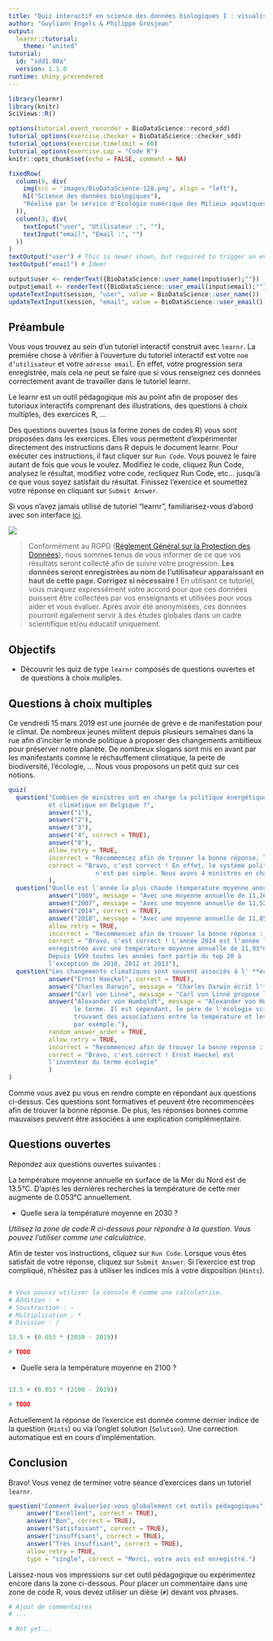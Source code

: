 ```yaml
---
title: "Quiz interactif en science des données biologiques I : visualisation et inférence"
author: "Guyliann Engels & Philippe Grosjean"
output:
  learnr::tutorial:
    theme: "united"
tutorial:
  id: "sdd1.00a"
  version: 1.1.0
runtime: shiny_prerendered
---
```


```r
library(learnr)
library(knitr)
SciViews::R()

options(tutorial.event_recorder = BioDataScience::record_sdd)
tutorial_options(exercise.checker = BioDataScience::checker_sdd)
tutorial_options(exercise.timelimit = 60)
tutorial_options(exercise.cap = "Code R")
knitr::opts_chunk$set(echo = FALSE, comment = NA)

```

```r
fixedRow(
  column(9, div(
    img(src = 'images/BioDataScience-128.png', align = "left"),
    h1("Science des données biologiques"),
    "Réalisé par le service d'Écologie numérique des Milieux aquatiques, Université de Mons (Belgique)"
  )),
  column(3, div(
    textInput("user", "Utilisateur :", ""),
    textInput("email", "Email :", "")
  ))
)
textOutput("user") # This is newer shown, but required to trigger an event!
textOutput("email") # Idem!
```

```r
output$user <- renderText({BioDataScience::user_name(input$user);""})
output$email <- renderText({BioDataScience::user_email(input$email);""})
updateTextInput(session, "user", value = BioDataScience::user_name())
updateTextInput(session, "email", value = BioDataScience::user_email())
```

## Préambule

Vous vous trouvez au sein d'un tutoriel interactif construit avec `learnr`. La première chose à vérifier à l’ouverture du tutoriel interactif est votre `nom d’utilisateur` et votre `adresse email`. En effet, votre progression sera enregistrée, mais cela ne peut se faire que si vous renseignez ces données correctement avant de travailler dans le tutoriel learnr.

Le learnr est un outil pédagogique mis au point afin de proposer des tutoriaux interactifs comprenant des illustrations, des questions à choix multiples, des exercices R, … 

Des questions ouvertes (sous la forme zones de codes R) vous sont proposées dans les exercices. Elles vous permettent d’expérimenter directement des instructions dans R depuis le document learnr. Pour exécuter ces instructions, il faut cliquer sur `Run Code`. Vous pouvez le faire autant de fois que vous le voulez. Modifiez le code, cliquez Run Code, analysez le résultat, modifiez votre code, recliquez Run Code, etc… jusqu’à ce que vous soyez satisfait du résultat. Finissez l’exercice et soumettez votre réponse en cliquant sur `Submit Answer`. 

Si vous n'avez jamais utilisé de tutoriel "learnr", familiarisez-vous d'abord avec son interface [ici](http://biodatascience-course.sciviews.org/sdd-umons/learnr.html).

![](images/attention.jpg)

> Conformément au RGPD ([Règlement Général sur la Protection des Données](https://ec.europa.eu/info/law/law-topic/data-protection/reform/rules-business-and-organisations/principles-gdpr_fr)), nous sommes tenus de vous informer de ce que vos résultats seront collecté afin de suivre votre progression. **Les données seront enregistrées au nom de l'utilisateur apparaissant en haut de cette page. Corrigez si nécessaire !** En utilisant ce tutoriel, vous marquez expressément votre accord pour que ces données puissent être collectées par vos enseignants et utilisées pour vous aider et vous évaluer. Après avoir été anonymisées, ces données pourront également servir à des études globales dans un cadre scientifique et/ou éducatif uniquement.

## Objectifs

- Découvrir les quiz de type `learnr` composés de questions ouvertes et de questions à choix muliples.

## Questions à choix multiples

Ce vendredi 15 mars 2019 est une journée de grève e de manifestation pour le climat. De nombreux jeunes militent depuis plusieurs semaines dans la rue afin d'inciter le monde politique à proposer des changements ambitieux pour préserver notre planète. De nombreux slogans sont mis en avant par les manifestants comme le réchauffement climatique, la perte de biodiversité, l'écologie, ... Nous vous proposons un petit quiz sur ces notions.

```r
quiz(
  question("Combien de ministres ont en charge la politique énergétique 
           et climatique en Belgique ?",
           answer("1"),
           answer("2"),
           answer("3"),
           answer("4", correct = TRUE),
           answer("8"),
           allow_retry = TRUE,
           incorrect = "Recommencez afin de trouver la bonne réponse, le système politique belge n'est pas simple.",
           correct = "Bravo, c'est correct ! En effet, le système politique belge
                        n'est pas simple. Nous avons 4 ministres en charge de la politique environnementale en Belgique: Marie-Christine Marghem (ministre fédérale), Céline Fremault (ministre à la région Bruxelloise), Koen Van den Heuvel (ministre à la région flamande) et Paul Furlan (ministre à la région wallonne)."
           ),
  question("Quelle est l'année la plus chaude (température moyenne annuelle à Uccle) en Belgique entre 1833 et 2018 ?",
           answer("1989", message = "Avec une moyenne annuelle de 11,26°C, l'année 1989 se place à la 8e position"),
           answer("2007", message = "Avec une moyenne annuelle de 11,52°C, l'année 2007 se place à la 4e position"),
           answer("2014", correct = TRUE),
           answer("2018", message = "Avec une moyenne annuelle de 11,85°C, l'année 2018 se place à la 2e position"),
           allow_retry = TRUE,
           incorrect = "Recommencez afin de trouver la bonne réponse : ",
           correct = "Bravo, c'est correct ! L'année 2014 est l'année la plus chaude
           enregistrée avec une température moyenne annuelle de 11,93°C. 
           Depuis 1999 toutes les années font partie du top 20 à 
           l'exception de 2010, 2012 et 2013"),
  question("Les changements climatiques sont souvent associés à l' **écologie**. Quel célèbre scientifique invente le terme écologie ?",
           answer("Ernst Haeckel", correct = TRUE),
           answer("Charles Darwin", message = "Charles Darwin écrit l'**Origine des espèces** qui établit les premiers pas de la théorie de l'évolution."),
           answer("Carl von Linné", message = "Carl von Linné propose le système de classification des espèces."),
           answer("Alexander von Humboldt", message = "Alexander von Humboldt n'a pas inventé 
                  le terme. Il est cependant, le père de l'écologie scientifique en
                  trouvant des associations entre la température et les espèces 
                  par exemple."),
           random_answer_order = TRUE,
           allow_retry = TRUE,
           incorrect = "Recommencez afin de trouver la bonne réponse : ",
           correct = "Bravo, c'est correct ! Ernst Haeckel est 
           l'inventeur du terme écologie"
           )
)
```

Comme vous avez pu vous en rendre compte en répondant aux questions ci-dessus. Ces questions sont formatives et peuvent être recommencées afin de trouver la bonne réponse. De plus, les réponses bonnes comme mauvaises peuvent être associées à une explication complémentaire.

## Questions ouvertes

Répondez aux questions ouvertes suivantes : 

La température moyenne annuelle en surface de la Mer du Nord est de 13.5°C. D'après les dernières recherches la température de cette mer augmente de 0.053°C annuellement.

- Quelle sera la température moyenne en 2030 ?  

*Utilisez la zone de code R ci-dessous pour répondre à la question. Vous pouvez l'utiliser comme une calculatrice.*

Afin de tester vos instructions, cliquez sur `Run Code`. Lorsque vous êtes satisfait de votre réponse, cliquez sur `Submit Answer`. Si l'exercice est trop compliqué, n'hésitez pas à utiliser les indices mis à votre disposition (`Hints`). 

```r

```

```r
# Vous pouvez utiliser la console R comme une calculatrice. 
# Addition : +
# Soustraction : - 
# Multiplication : *
# Division : /
```

```r
13.5 + (0.053 * (2030 - 2019)) 
```

```r
# TODO
```

- Quelle sera la température moyenne en 2100 ?

```r

```

```r
13.5 + (0.053 * (2100 - 2019)) 
```

```r
# TODO
```

Actuellement la réponse de l'exercice est donnée comme dernier indice de la question (`Hints`) ou via l'onglet solution (`Solution`). Une correction automatique est en cours d'implémentation. 

## Conclusion

Bravo! Vous venez de terminer votre séance d'exercices dans un tutoriel `learnr`. 


```r
question("Comment évalueriez-vous globalement cet outils pédagogiques",
     answer("Excellent", correct = TRUE),
     answer("Bon", correct = TRUE),
     answer("Satisfaisant", correct = TRUE),
     answer("insuffisant", correct = TRUE),
     answer("Très insuffisant", correct = TRUE),
     allow_retry = TRUE,
     type = "single", correct = "Merci, votre avis est enregistré.")
```

Laissez-nous vos impressions sur cet outil pédagogique ou expérimentez encore dans la zone ci-dessous. Pour placer un commentaire dans une zone de code R, vous devez utiliser un dièse (`#`) devant vos phrases.

```r
# Ajout de commentaires 
# ...
```

```r
# Not yet...
```